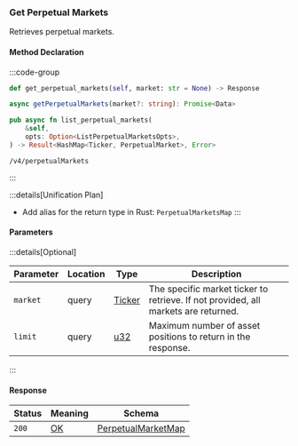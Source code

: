 ### Get Perpetual Markets

Retrieves perpetual markets.

#### Method Declaration

:::code-group

```python [Python]
def get_perpetual_markets(self, market: str = None) -> Response
```

```typescript [TypeScript]
async getPerpetualMarkets(market?: string): Promise<Data>
```

```rust [Rust]
pub async fn list_perpetual_markets(
    &self,
    opts: Option<ListPerpetualMarketsOpts>,
) -> Result<HashMap<Ticker, PerpetualMarket>, Error>
```

```url [API]
/v4/perpetualMarkets
```

:::

:::details[Unification Plan]
- Add alias for the return type in Rust: `PerpetualMarketsMap`
:::

#### Parameters

:::details[Optional]

| Parameter                     | Location | Type                      | Description                                                                       |
| ----------------------------- | -------- | ------------------------- | --------------------------------------------------------------------------------- |
| `market`                      | query    | [Ticker]                  | The specific market ticker to retrieve. If not provided, all markets are returned.|
| `limit`                       | query    | [u32]                     | Maximum number of asset positions to return in the response. |

:::

#### Response

| Status | Meaning     | Schema                          |
| ------ | ----------- | ------------------------------- |
| `200`  | [OK]        | [PerpetualMarketMap] |

[Ticker]: /types/ticker
[PerpetualMarketMap]: /types/perpetual_market_map
[OK]: /types/ok
[u32]: /types/u32
